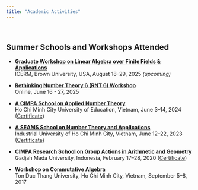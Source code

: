 ```yaml
---
title: "Academic Activities"
---
```


<br>

## Summer Schools and Workshops Attended

- **[Graduate Workshop on Linear Algebra over Finite Fields & Applications](https://icerm.brown.edu/program/topical_workshop/tw-25-laffa)**  
  ICERM, Brown University, USA, August 18–29, 2025 _(upcoming)_

- **[Rethinking Number Theory 6 (RNT 6) Workshop](https://sites.google.com/view/rethinkingnumbertheory/workshop-details?authuser=0)**  
  Online, June 16 - 27, 2025

- **[A CIMPA School on Applied Number Theory](http://www.rnta.eu/HCMC2024/index.html)**  
  Ho Chi Minh City University of Education, Vietnam, June 3–14, 2024 ([Certificate](https://drive.google.com/file/d/1DfbyjBWKWvZVjy4jg3FkDJbPST9eeiCF/view))

- **[A SEAMS School on Number Theory and Applications](http://www.rnta.eu/HCMC2023/index.html)**  
  Industrial University of Ho Chi Minh City, Vietnam, June 12–22, 2023 ([Certificate](https://drive.google.com/file/d/1DgzqdkvsmNkewOBgFGHd0XkFoWQBHda6/view?usp=drive_link))

- **[CIMPA Research School on Group Actions in Arithmetic and Geometry](http://www.rnta.eu/Yogyakarta2020/)**  
  Gadjah Mada University, Indonesia, February 17–28, 2020 ([Certificate](https://drive.google.com/file/d/1DeV1zzLlRbRG1q-RC5Dl7R6M-cQH4F9c/view))

- **Workshop on Commutative Algebra**  
  Ton Duc Thang University, Ho Chi Minh City, Vietnam, September 5–8, 2017


<!-- ### Contributed Talks
- ...

### Invited Talks
- _(upcoming plans can be listed here, or simply leave a note like "To be updated...")_ -->